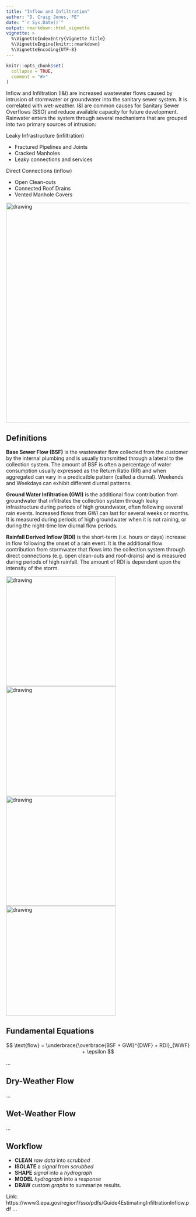 ```yaml
---
title: "Inflow and Infiltration"
author: "D. Craig Jones, PE"
date: "`r Sys.Date()`"
output: rmarkdown::html_vignette
vignette: >
  %\VignetteIndexEntry{Vignette Title}
  %\VignetteEngine{knitr::rmarkdown}
  %\VignetteEncoding{UTF-8}
---
```


```r
knitr::opts_chunk$set(
  collapse = TRUE,
  comment = "#>"
)
```

Inflow and Infiltration (I&I) are increased wastewater flows caused by intrusion of stormwater or groundwater into the sanitary sewer system.  It is correlated with wet-weather. I&I are common causes for Sanitary Sewer Overflows (SSO) and reduce available capacity for future development.  Rainwater enters the system through several mechanisms that are grouped into two primary sources of intrusion:

Leaky Infrastructure (infiltration)

  -	Fractured Pipelines and Joints
  -	Cracked Manholes
  -	Leaky connections and services
  
Direct Connections (inflow)

  -	Open Clean-outs
  -	Connected Roof Drains
  -	Vented Manhole Covers

<img src="./fig/overview.jpg" alt="drawing" style="width:600px;align:middle;"/>

## Definitions

**Base Sewer Flow (BSF)** is the wastewater flow collected from the customer by the internal plumbing and is usually transmitted through a lateral to the collection system.  The amount of BSF is often a percentage of water consumption usually expressed as the Return Ratio (RR) and when aggregated can vary in a predicatble pattern (called a diurnal).  Weekends and Weekdays can exhibit different diurnal patterns. 

**Ground Water Infiltration (GWI)** is the additional flow contribution from groundwater that infiltrates the collection system through leaky infrastructure during periods of high groundwater, often following several rain events.  Increased flows from GWI can last for several weeks or months.  It is measured during periods of high groundwater when it is not raining, or during the night-time low diurnal flow periods.

**Rainfall Derived Inflow (RDI)** is the short-term (i.e. hours or days) increase in flow following the onset of a rain event.  It is the additional flow contribution from stormwater that flows into the collection system through direct connections (e.g. open clean-outs and roof-drains) and is measured during periods of high rainfall.  The amount of RDI is dependent upon the intensity of the storm.



<img src="./fig/bsf.jpg" alt="drawing" style="width:300px;"/>
<img src="./fig/bsf-gwi-rdi.jpg" alt="drawing" style="width:300px;"/>
<img src="./fig/bsf-gwi.jpg" alt="drawing" style="width:300px;"/>
<img src="./fig/bsf-rdi.jpg" alt="drawing" style="width:300px;"/>


## Fundamental Equations

$$ \text{flow} = \underbrace{\overbrace{BSF + GWI}^{DWF} + RDI}_{WWF} + \epsilon $$

...

## Dry-Weather Flow

...

## Wet-Weather Flow
...

## Workflow
- __CLEAN__ *raw data* into *scrubbed*
- __ISOLATE__ a *signal* from *scrubbed*
- __SHAPE__ *signal* into a *hydrograph*
- __MODEL__ *hydrograph* into a *response*
- __DRAW__ custom *graphs* to summarize results.

Link: https://www3.epa.gov/region1/sso/pdfs/Guide4EstimatingInfiltrationInflow.pdf
...

